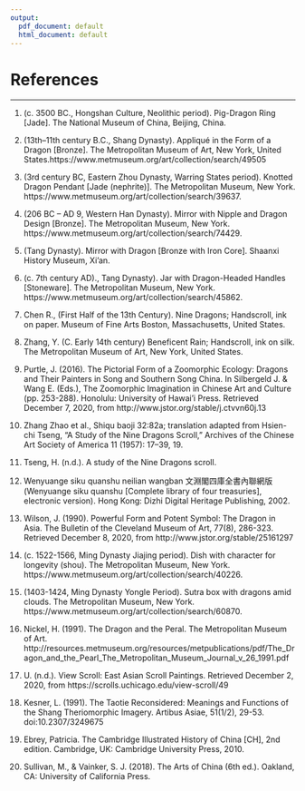 ```yaml
---
output:
  pdf_document: default
  html_document: default
---
```


# References {-}

---


1. (c. 3500 BC., Hongshan Culture, Neolithic period). Pig-Dragon Ring [Jade]. The National Museum of China, Beijing, China. 

2. (13th–11th century B.C., Shang Dynasty). Appliqué in the Form of a Dragon  [Bronze]. The Metropolitan Museum of Art, New York, United States.https://www.metmuseum.org/art/collection/search/49505 

3. (3rd century BC, Eastern Zhou Dynasty, Warring States period). Knotted Dragon Pendant [Jade (nephrite)]. The Metropolitan Museum, New York. https://www.metmuseum.org/art/collection/search/39637.

4. (206 BC – AD 9, Western Han Dynasty). Mirror
with Nipple and Dragon Design [Bronze]. The Metropolitan Museum, New York. https://www.metmuseum.org/art/collection/search/74429.

5. (Tang Dynasty). Mirror with Dragon [Bronze with Iron Core]. Shaanxi History Museum, Xi’an.

6. (c. 7th century AD)., Tang Dynasty). Jar with Dragon-Headed Handles [Stoneware]. The Metropolitan Museum, New York. https://www.metmuseum.org/art/collection/search/45862.

7. Chen R., (First Half of the 13th Century). Nine Dragons; Handscroll, ink on paper. Museum of Fine Arts Boston, Massachusetts, United States.

8. Zhang, Y. (C. Early 14th century) Beneficent Rain; Handscroll, ink on silk. The Metropolitan Museum of Art, New York, United States.

9. Purtle, J. (2016). The Pictorial Form of a Zoomorphic Ecology: Dragons and Their Painters in Song and Southern Song China. In Silbergeld J. & Wang E. (Eds.), The Zoomorphic Imagination in Chinese Art and Culture (pp. 253-288). Honolulu: University of Hawai'i Press. Retrieved December 7, 2020, from http://www.jstor.org/stable/j.ctvvn60j.13

10. Zhang Zhao et al., Shiqu baoji 32:82a; translation adapted from Hsien-chi Tseng, “A Study of the Nine Dragons Scroll,” Archives of the Chinese Art Society of America 11 (1957): 17–39, 19.

11. Tseng, H. (n.d.). A study of the Nine Dragons scroll.

12. Wenyuange siku quanshu neilian wangban 文淵閣四庫全書內聯網版 (Wenyuange siku quanshu [Complete library of four treasuries], electronic version). Hong Kong: Dizhi Digital Heritage Publishing, 2002.

13. Wilson, J. (1990). Powerful Form and Potent Symbol: The Dragon in Asia. The Bulletin of the Cleveland Museum of Art, 77(8), 286-323. Retrieved December 8, 2020, from http://www.jstor.org/stable/25161297

14. (c. 1522-1566, Ming Dynasty Jiajing period). Dish with character for longevity (shou). The Metropolitan Museum, New York. https://www.metmuseum.org/art/collection/search/40226.

15. (1403-1424, Ming Dynasty Yongle Period). Sutra box with dragons amid clouds. The Metropolitan Museum, New York.
https://www.metmuseum.org/art/collection/search/60870.

16. Nickel, H. (1991). The Dragon and the Peral. The Metropolitan Museum of Art. http://resources.metmuseum.org/resources/metpublications/pdf/The_Dragon_and_the_Pearl_The_Metropolitan_Museum_Journal_v_26_1991.pdf

17. U. (n.d.). View Scroll: East Asian Scroll Paintings. Retrieved December 2, 2020, from https://scrolls.uchicago.edu/view-scroll/49

18. Kesner, L. (1991). The Taotie Reconsidered: Meanings and Functions of the Shang Theriomorphic Imagery. Artibus Asiae, 51(1/2), 29-53. doi:10.2307/3249675

19. Ebrey, Patricia. The Cambridge Illustrated History of China [CH], 2nd edition. Cambridge, UK: Cambridge University Press, 2010.

20. Sullivan, M., & Vainker, S. J. (2018). The Arts of China (6th ed.). Oakland, CA: University of California Press. 





